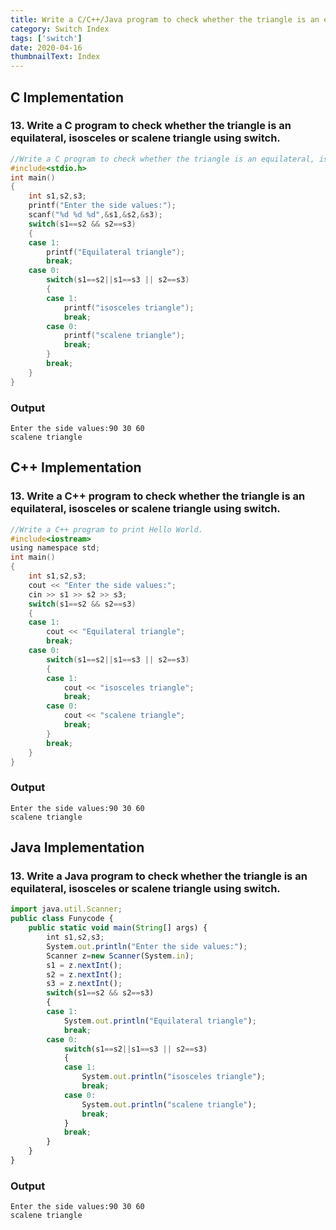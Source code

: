 ```yaml
---
title: Write a C/C++/Java program to check whether the triangle is an equilateral, isosceles or scalene triangle using switch.
category: Switch Index
tags: ['switch']
date: 2020-04-16
thumbnailText: Index
---
```


## C Implementation
### 13. Write a C program to check whether the triangle is an equilateral, isosceles or scalene triangle using switch.
```c
//Write a C program to check whether the triangle is an equilateral, isosceles or scalene triangle using switch.
#include<stdio.h>
int main()
{
    int s1,s2,s3;
    printf("Enter the side values:");
    scanf("%d %d %d",&s1,&s2,&s3);
    switch(s1==s2 && s2==s3)
    {
    case 1:
        printf("Equilateral triangle");
        break;
    case 0:
        switch(s1==s2||s1==s3 || s2==s3)
        {
        case 1:
            printf("isosceles triangle");
            break;
        case 0:
            printf("scalene triangle");
            break;
        }
        break;
    }
}
```
### Output
```
Enter the side values:90 30 60
scalene triangle
```

## C++ Implementation
### 13. Write a C++ program to check whether the triangle is an equilateral, isosceles or scalene triangle using switch.
```c
//Write a C++ program to print Hello World.
#include<iostream>
using namespace std;
int main()
{
    int s1,s2,s3;
    cout << "Enter the side values:";
    cin >> s1 >> s2 >> s3;
    switch(s1==s2 && s2==s3)
    {
    case 1:
        cout << "Equilateral triangle";
        break;
    case 0:
        switch(s1==s2||s1==s3 || s2==s3)
        {
        case 1:
            cout << "isosceles triangle";
            break;
        case 0:
            cout << "scalene triangle";
            break;
        }
        break;
    }
}
```
### Output
```
Enter the side values:90 30 60
scalene triangle
```

## Java Implementation
### 13. Write a Java program to check whether the triangle is an equilateral, isosceles or scalene triangle using switch.
```js
import java.util.Scanner;
public class Funycode {
    public static void main(String[] args) {
        int s1,s2,s3;
        System.out.println("Enter the side values:");
        Scanner z=new Scanner(System.in);
        s1 = z.nextInt();
        s2 = z.nextInt();
        s3 = z.nextInt();
        switch(s1==s2 && s2==s3)
        {
        case 1:
            System.out.println("Equilateral triangle");
            break;
        case 0:
            switch(s1==s2||s1==s3 || s2==s3)
            {
            case 1:
                System.out.println("isosceles triangle");
                break;
            case 0:
                System.out.println("scalene triangle");
                break;
            }
            break;
        }
    }
}
```
### Output
```
Enter the side values:90 30 60
scalene triangle
```
